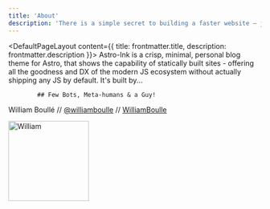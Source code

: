 ```yaml
---
title: 'About'
description: 'There is a simple secret to building a faster website — just ship less.'
---
```


<DefaultPageLayout content={{ title: frontmatter.title, description: frontmatter.description }}>
    <Prose>
            Astro-Ink is a crisp, minimal, personal blog theme for Astro, that shows the capability of statically built sites - offering all the goodness and DX of the modern JS ecosystem without actually shipping any JS by default. It's built by...

            ## Few Bots, Meta-humans & a Guy!
William Boullé // [@williamboulle](https://twitter.com/williamboulle)  // [WilliamBoulle](https://github.com/WilliamBoulle)
            <div class="author">
                <img class="rounded-full" width="160" src="/brag/assets/wb-alpha.webp" title="William" />
            </div>
    </Prose>
</DefaultPageLayout>
